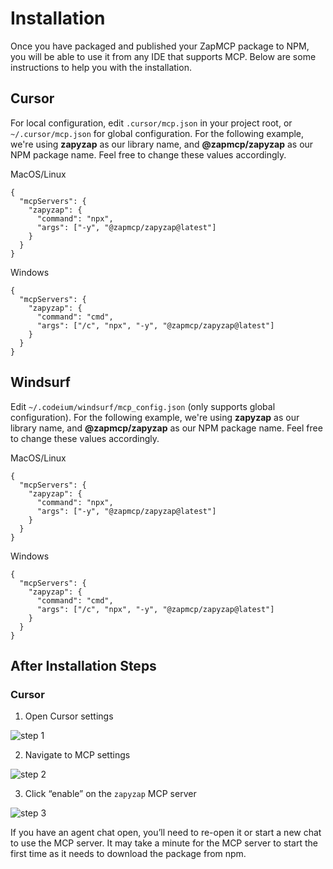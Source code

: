 # Installation
Once you have packaged and published your ZapMCP package to NPM, you will be able to use it from any IDE that supports MCP. Below are some instructions to help you with the installation.

## Cursor

For local configuration, edit `.cursor/mcp.json` in your project root, or `~/.cursor/mcp.json` for global configuration. For the following example, we're using **zapyzap** as our library name, and **@zapmcp/zapyzap** as our NPM package name. Feel free to change these values accordingly.

MacOS/Linux
```
{
  "mcpServers": {
    "zapyzap": {
      "command": "npx",
      "args": ["-y", "@zapmcp/zapyzap@latest"]
    }
  }
}
```
Windows
```
{
  "mcpServers": {
    "zapyzap": {
      "command": "cmd",
      "args": ["/c", "npx", "-y", "@zapmcp/zapyzap@latest"]
    }
  }
}
```

## Windsurf

Edit `~/.codeium/windsurf/mcp_config.json` (only supports global configuration). For the following example, we're using **zapyzap** as our library name, and **@zapmcp/zapyzap** as our NPM package name. Feel free to change these values accordingly.

MacOS/Linux
```
{
  "mcpServers": {
    "zapyzap": {
      "command": "npx",
      "args": ["-y", "@zapmcp/zapyzap@latest"]
    }
  }
}
```
Windows
```
{
  "mcpServers": {
    "zapyzap": {
      "command": "cmd",
      "args": ["/c", "npx", "-y", "@zapmcp/zapyzap@latest"]
    }
  }
}
```

## After Installation Steps
### Cursor
1. Open Cursor settings

![step 1](./cursor-1.jpg)

2. Navigate to MCP settings

![step 2](./cursor-2.jpg)

3. Click “enable” on the `zapyzap` MCP server

![step 3](./cursor-3.jpg)

If you have an agent chat open, you’ll need to re-open it or start a new chat to use the MCP server. It may take a minute for the MCP server to start the first time as it needs to download the package from npm.
